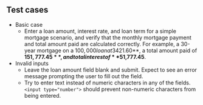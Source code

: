 ## Test cases

- Basic case
  - Enter a loan amount, interest rate, and loan term for a simple mortgage scenario, and verify that the monthly mortgage payment and total amount paid are calculated correctly. For example, a 30-year mortgage on a $100,000 loan at 3% interest rate should result in a monthly payment of **$421.60**, a total amount paid of **$151,777.45**, and total interest of **$51,777.45**.
- Invalid inputs
  - Leave the loan amount field blank and submit. Expect to see an error message prompting the user to fill out the field.
  - Try to enter text instead of numeric characters in any of the fields. `<input type="number">` should prevent non-numeric characters from being entered.

